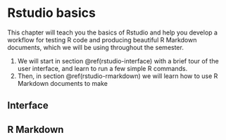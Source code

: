 
# Rstudio basics {#rstudio-basics}

This chapter will teach you the basics of Rstudio and help you develop a workflow for testing R code and producing beautiful R Markdown documents, which we will be using throughout the semester.

 1. We will start in section \@ref(rstudio-interface) with a brief tour of the user interface, and learn to run a few simple R commands.
 2. Then, in section \@ref(rstudio-rmarkdown) we will learn how to use R Markdown documents to make




## Interface {#rstudio-interface}


## R Markdown {#rstudio-rmarkdown}


<!--

<details><summary>Exercise solutions</summary>

```r
head(mtcars)
```

</details> 

-->
